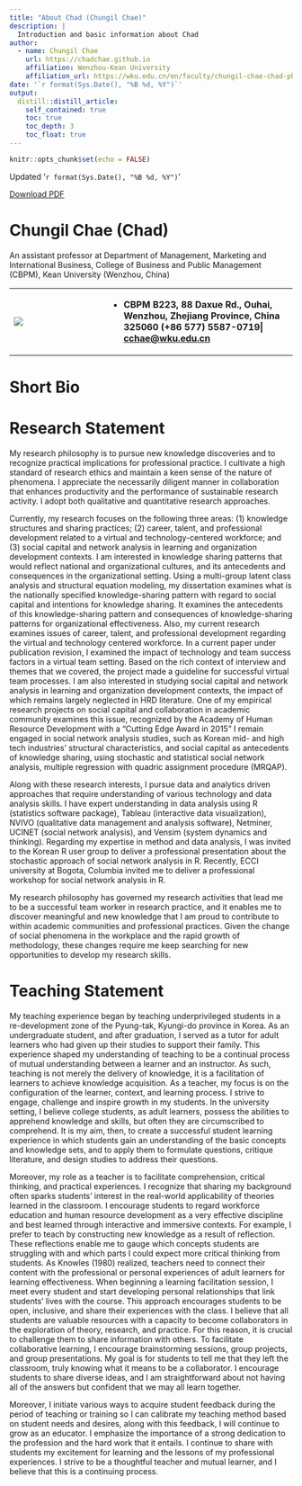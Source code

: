 ```yaml
---
title: "About Chad (Chungil Chae)"
description: |
  Introduction and basic information about Chad
author:
  - name: Chungil Chae
    url: https://chadchae.github.io
    affiliation: Wenzhou-Kean University
    affiliation_url: https://wku.edu.cn/en/faculty/chungil-chae-chad-ph-d/
date: '`r format(Sys.Date(), "%B %d, %Y")`'
output:
  distill::distill_article:
    self_contained: true
    toc: true
    toc_depth: 3
    toc_float: true
---
```


```r
knitr::opts_chunk$set(echo = FALSE)
```

Updated '`r format(Sys.Date(), "%B %d, %Y")`'

[Download PDF](https://chadchae.github.io/_chadchaekor_asset_resource/chadcv.pdf)

# Chungil Chae (Chad)

An assistant professor at Department of Management, Marketing and International Business, College of Business and Public Management (CBPM), Kean University (Wenzhou, China)

+--------------------------------------------------------------------------------+-----------------------------------------------------------------------------------------------------------------------------------------------------------------+
| [![](img/dep_info.png)](https://wku.edu.cn/en/faculty/chungil-chae-chad-ph-d/) | -   **CBPM B223, 88 Daxue Rd., Ouhai, Wenzhou, Zhejiang Province, China 325060** **(+86 577) 5587-0719\| [cchae\@wku.edu.cn](mailto:cchae@wku.edu.cn){.email}** |
+--------------------------------------------------------------------------------+-----------------------------------------------------------------------------------------------------------------------------------------------------------------+

# Short Bio

# Research Statement

My research philosophy is to pursue new knowledge discoveries and to recognize practical implications for professional practice. I cultivate a high standard of research ethics and maintain a keen sense of the nature of phenomena. I appreciate the necessarily diligent manner in collaboration that enhances productivity and the performance of sustainable research activity. I adopt both qualitative and quantitative research approaches.

Currently, my research focuses on the following three areas: (1) knowledge structures and sharing practices; (2) career, talent, and professional development related to a virtual and technology-centered workforce; and (3) social capital and network analysis in learning and organization development contexts. I am interested in knowledge sharing patterns that would reflect national and organizational cultures, and its antecedents and consequences in the organizational setting. Using a multi-group latent class analysis and structural equation modeling, my dissertation examines what is the nationally specified knowledge-sharing pattern with regard to social capital and intentions for knowledge sharing. It examines the antecedents of this knowledge-sharing pattern and consequences of knowledge-sharing patterns for organizational effectiveness. Also, my current research examines issues of career, talent, and professional development regarding the virtual and technology centered workforce. In a current paper under publication revision, I examined the impact of technology and team success factors in a virtual team setting. Based on the rich context of interview and themes that we covered, the project made a guideline for successful virtual team processes. I am also interested in studying social capital and network analysis in learning and organization development contexts, the impact of which remains largely neglected in HRD literature. One of my empirical research projects on social capital and collaboration in academic community examines this issue, recognized by the Academy of Human Resource Development with a "Cutting Edge Award in 2015" I remain engaged in social network analysis studies, such as Korean mid- and high tech industries' structural characteristics, and social capital as antecedents of knowledge sharing, using stochastic and statistical social network analysis, multiple regression with quadric assignment procedure (MRQAP).

Along with these research interests, I pursue data and analytics driven approaches that require understanding of various technology and data analysis skills. I have expert understanding in data analysis using R (statistics software package), Tableau (interactive data visualization), NVIVO (qualitative data management and analysis software), Netminer, UCINET (social network analysis), and Vensim (system dynamics and thinking). Regarding my expertise in method and data analysis, I was invited to the Korean R user group to deliver a professional presentation about the stochastic approach of social network analysis in R. Recently, ECCI university at Bogota, Columbia invited me to deliver a professional workshop for social network analysis in R.

My research philosophy has governed my research activities that lead me to be a successful team worker in research practice, and it enables me to discover meaningful and new knowledge that I am proud to contribute to within academic communities and professional practices. Given the change of social phenomena in the workplace and the rapid growth of methodology, these changes require me keep searching for new opportunities to develop my research skills.

# Teaching Statement

My teaching experience began by teaching underprivileged students in a re-development zone of the Pyung-tak, Kyungi-do province in Korea. As an undergraduate student, and after graduation, I served as a tutor for adult learners who had given up their studies to support their family. This experience shaped my understanding of teaching to be a continual process of mutual understanding between a learner and an instructor. As such, teaching is not merely the delivery of knowledge, it is a facilitation of learners to achieve knowledge acquisition. As a teacher, my focus is on the configuration of the learner, context, and learning process. I strive to engage, challenge and inspire growth in my students. In the university setting, I believe college students, as adult learners, possess the abilities to apprehend knowledge and skills, but often they are circumscribed to comprehend. It is my aim, then, to create a successful student learning experience in which students gain an understanding of the basic concepts and knowledge sets, and to apply them to formulate questions, critique literature, and design studies to address their questions.

Moreover, my role as a teacher is to facilitate comprehension, critical thinking, and practical experiences. I recognize that sharing my background often sparks students' interest in the real-world applicability of theories learned in the classroom. I encourage students to regard workforce education and human resource development as a very effective discipline and best learned through interactive and immersive contexts. For example, I prefer to teach by constructing new knowledge as a result of reflection. These reflections enable me to gauge which concepts students are struggling with and which parts I could expect more critical thinking from students. As Knowles (1980) realized, teachers need to connect their content with the professional or personal experiences of adult learners for learning effectiveness. When beginning a learning facilitation session, I meet every student and start developing personal relationships that link students' lives with the course. This approach encourages students to be open, inclusive, and share their experiences with the class. I believe that all students are valuable resources with a capacity to become collaborators in the exploration of theory, research, and practice. For this reason, it is crucial to challenge them to share information with others. To facilitate collaborative learning, I encourage brainstorming sessions, group projects, and group presentations. My goal is for students to tell me that they left the classroom, truly knowing what it means to be a collaborator. I encourage students to share diverse ideas, and I am straightforward about not having all of the answers but confident that we may all learn together.

Moreover, I initiate various ways to acquire student feedback during the period of teaching or training so I can calibrate my teaching method based on student needs and desires, along with this feedback, I will continue to grow as an educator. I emphasize the importance of a strong dedication to the profession and the hard work that it entails. I continue to share with students my excitement for learning and the lessons of my professional experiences. I strive to be a thoughtful teacher and mutual learner, and I believe that this is a continuing process.
